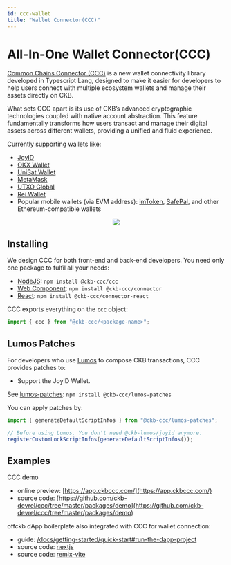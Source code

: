 ```yaml
---
id: ccc-wallet
title: "Wallet Connector(CCC)"
---
```


# All-In-One Wallet Connector(CCC)

[Common Chains Connector (CCC)](https://github.com/ckb-devrel/ccc) is a new wallet connectivity library developed in Typescript Lang, designed to make it easier for developers to help users connect with multiple ecosystem wallets and manage their assets directly on CKB.

What sets CCC apart is its use of CKB’s advanced cryptographic technologies coupled with native account abstraction. This feature fundamentally transforms how users transact and manage their digital assets across different wallets, providing a unified and fluid experience.

Currently supporting wallets like:

- [JoyID](https://joy.id/)
- [OKX Wallet](https://www.okx.com/web3)
- [UniSat Wallet](https://link3.to/unisat)
- [MetaMask](https://metamask.io/)
- [UTXO Global](https://utxo.global)
- [Rei Wallet](https://reiwallet.io/#home)
- Popular mobile wallets (via EVM address): [imToken](https://token.im/), [SafePal](https://www.safepal.com/), and other Ethereum-compatible wallets

<p align="center">
  <a href="https://app.ckbccc.com/">
    <img src="/img/wallet/ccc-preview.png" />
  </a>
</p>

## Installing

We design CCC for both front-end and back-end developers. You need only one package to fulfil all your needs:

- [NodeJS](https://www.npmjs.com/package/@ckb-ccc/ccc): `npm install @ckb-ccc/ccc`
- [Web Component](https://www.npmjs.com/package/@ckb-ccc/connector): `npm install @ckb-ccc/connector`
- [React](https://www.npmjs.com/package/@ckb-ccc/connector-react): `npm install @ckb-ccc/connector-react`

CCC exports everything on the `ccc` object:

```typescript
import { ccc } from "@ckb-ccc/<package-name>";
```

## Lumos Patches

For developers who use [Lumos](https://github.com/ckb-js/lumos) to compose CKB transactions, CCC provides patches to:

- Support the JoyID Wallet.

See [lumos-patches](https://www.npmjs.com/package/@ckb-ccc/lumos-patches): `npm install @ckb-ccc/lumos-patches`

You can apply patches by:

```typescript
import { generateDefaultScriptInfos } from "@ckb-ccc/lumos-patches";

// Before using Lumos. You don't need @ckb-lumos/joyid anymore.
registerCustomLockScriptInfos(generateDefaultScriptInfos());
```

## Examples

CCC demo

- online preview: [https://app.ckbccc.com/](https://app.ckbccc.com/)
- source code: [https://github.com/ckb-devrel/ccc/tree/master/packages/demo](https://github.com/ckb-devrel/ccc/tree/master/packages/demo)

offckb dApp boilerplate also integrated with CCC for wallet connection:

- guide: [/docs/getting-started/quick-start#run-the-dapp-project](/docs/getting-started/quick-start#run-the-dapp-project)
- source code: [nextjs](https://github.com/ckb-devrel/offckb/tree/master/templates/next-js-template/frontend)
- source code: [remix-vite](https://github.com/ckb-devrel/offckb/tree/master/templates/remix-vite-template/frontend)
